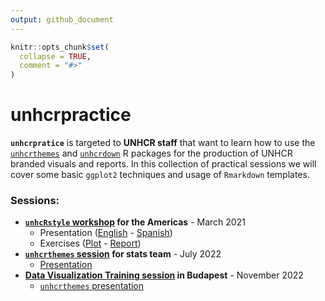 ```yaml
---
output: github_document
---
```


<!-- README.md is generated from README.Rmd. Please edit that file -->

```r
knitr::opts_chunk$set(
  collapse = TRUE,
  comment = "#>"
)
```

# unhcrpractice

<!-- badges: start -->
<!-- badges: end -->

**`unhcrpratice`** is targeted to **UNHCR staff** that want to learn how to use the [`unhcrthemes`](https://github.com/vidonne/unhcrthemes) and [`unhcrdown`](https://github.com/vidonne/unhcrdown) R packages for the production of UNHCR branded visuals and reports. In this collection of practical sessions we will cover some basic `ggplot2` techniques and usage of `Rmarkdown` templates.

### Sessions:

- **[`unhcRstyle` workshop](https://github.com/vidonne/unhcrpractice/tree/main/workshop/2021-03-unhcrstyle-americas) for the Americas** - March 2021
    - Presentation ([English](https://vidonne.github.io/unhcrpractice/workshop/2021-03-unhcrstyle-americas/presentation/unhcRstyle_workshop_presentation.html#1) - [Spanish](https://vidonne.github.io/unhcrpractice/workshop/2021-03-unhcrstyle-americas/presentation/unhcRstyle_workshop_presentation_es.html#1))
    - Exercises ([Plot](https://github.com/vidonne/unhcRstyle_workshop/tree/master/exercise) - [Report](https://github.com/vidonne/unhcRstyle_workshop/tree/master/report))
- **[`unhcrthemes` session](https://github.com/vidonne/unhcrpractice/tree/main/workshop/2022-07-unhcrthemes-stats) for stats team** - July 2022
    - [Presentation](https://vidonne.github.io/unhcrpractice/workshop/2022-07-unhcrthemes-stats/usage_unhcrthemes_stats.html#1)
- **[Data Visualization Training session](https://github.com/vidonne/unhcrpractice/tree/main/workshop/2022-11-dvt-budapest) in Budapest** - November 2022
    - [`unhcrthemes` presentation](https://vidonne.github.io/unhcrpractice/workshop/2022-11-dvt-budapest/dataviz_with_r_unhcrthemes.html#1)
